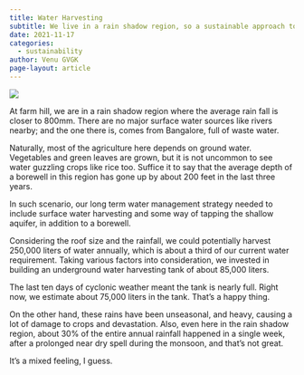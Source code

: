 ```yaml
---
title: Water Harvesting 
subtitle: We live in a rain shadow region, so a sustainable approach to water management has to include rain water harvesting and tapping the shallow aquifer, along with a bore well. 
date: 2021-11-17
categories:
  - sustainability
author: Venu GVGK
page-layout: article
---
```


  

![](JnL7hUL.jpg)

At farm hill, we are in a rain shadow region where the average rain fall is closer to 800mm. There are no major surface water sources like rivers nearby; and the one there is, comes from Bangalore, full of waste water. 

Naturally, most of the agriculture here depends on ground water. Vegetables and green leaves are grown, but it is not uncommon to see water guzzling crops like rice too. Suffice it to say that the average depth of a borewell in this region has gone up by about 200 feet in the last three years. 

In such scenario, our long term water management strategy needed to include surface water harvesting and some way of tapping the shallow aquifer, in addition to a borewell. 

Considering the roof size and the rainfall, we could potentially harvest 250,000 liters of water annually, which is about a third of our current water requirement. Taking various factors into consideration, we invested in building an underground water harvesting tank of about 85,000 liters. 

The last ten days of cyclonic weather meant the tank is nearly full. Right now, we estimate about 75,000 liters in the tank. That's a happy thing. 

On the other hand, these rains have been unseasonal, and heavy, causing a lot of damage to crops and devastation. Also, even here in the rain shadow region, about 30% of the entire annual rainfall happened in a single week, after a prolonged near dry spell during the monsoon, and that's not great. 

It's a mixed feeling, I guess. 


